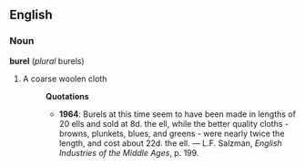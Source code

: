 ==English==
===Noun===
'''burel''' (''plural'' burels)
# A coarse woolen cloth
#:'''Quotations'''
#:*'''1964''': Burels at this time seem to have been made in lengths of 20 ells and sold at 8d. the ell, while the better quality cloths - browns, plunkets, blues, and greens - were nearly twice the length, and cost about 22d. the ell. &mdash; L.F. Salzman, ''English Industries of the Middle Ages'', p. 199.
